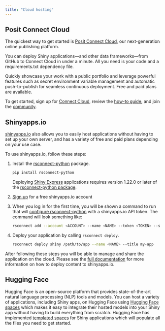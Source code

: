 ```yaml
---
title: "Cloud hosting"
---
```


## Posit Connect Cloud

The quickest way to get started is [Posit Connect Cloud](https://connect.posit.cloud/), our next-generation online publishing platform. 

You can deploy Shiny applications---and other data frameworks---from GitHub to Connect Cloud in under a minute. All you need is your code and a requirements.txt dependency file. 

Quickly showcase your work with a public portfolio and leverage powerful features such as secret environment variable management and automatic push-to-publish for seamless continuous deployment. Free and paid plans are available.

To get started, sign up for [Connect Cloud](https://connect.posit.cloud/), review the [how-to guide](https://docs.posit.co/connect-cloud/how-to/python/shiny-python.html), and join the [community](https://forum.posit.co/c/posit-professional-hosted/posit-connect-cloud/67).


## Shinyapps.io

[shinyapps.io](https://www.shinyapps.io/) also allows you to easily host applications without having to set up your own server, and has a variety of free and paid plans depending on your use case.

To use shinyapps.io, follow these steps:

1. Install the [rsconnect-python](https://github.com/rstudio/rsconnect-python) package.

    ```bash
    pip install rsconnect-python
    ```

    Deploying [Shiny Express](https://shiny.posit.co/blog/posts/shiny-express/) applications requires version 1.22.0 or later of the [rsconnect-python package](https://github.com/rstudio/rsconnect-python).

2. [Sign up](https://www.shinyapps.io/admin/#/signup) for a free shinyapps.io account

3. When you log in for the first time, you will be shown a command to run that will [configure rsconnect-python](https://docs.posit.co/shinyapps.io/getting-started.html#configure-rsconnect-python) with a shinyapps.io API token. The command will look something like:

    ```bash
    rsconnect add --account <ACCOUNT> --name <NAME> --token <TOKEN> --secret <SECRET>
    ```

4. Deploy your application by calling `rsconnect deploy`.

    ```bash
    rsconnect deploy shiny /path/to/app --name <NAME> --title my-app
    ```

After following these steps you will be able to manage and share the application on the cloud.
Please see the [full documentation](https://docs.posit.co/shinyapps.io/getting-started.html#configure-rsconnect-python) for more information on how to deploy content to shinyapps.io.

## Hugging Face

Hugging Face is an open-source platform that provides state-of-the-art natural language processing (NLP) tools and models.
You can host a variety of applications, including Shiny apps, on Hugging Face using [Hugging Face spaces](https://huggingface.co/spaces) which makes it easy to integrate their hosted models into your Shiny app without having to build everything from scratch.
Hugging Face has implemented [templated spaces](https://huggingface.co/new-space?template=posit/shiny-for-python-template) for Shiny applications which will populate all the files you need to get started.


